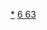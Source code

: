 {{Navbox
|name  = 铕化合物
|state = <includeonly>{{{state|collapsed}}}</includeonly>
|title = [[铕]]化合物
|titlestyle = 
|listclass = hlist

|group1 = 銪(II)
|list1 = 
* [[氧化亚铕|EuO]]
* [[氢氧化亚铕|Eu(OH)<sub>2</sub>]]
* [[硫化亚铕|EuS]]
* [[氟化亚铕|EuF<sub>2</sub>]]
* [[氯化亚铕|EuCl<sub>2</sub>]]
* [[溴化亚铕|EuBr<sub>2</sub>]]
* [[碘化亚铕|EuI<sub>2</sub>]]
* [[乙酰丙酮亚铕|Eu(C<sub>5</sub>H<sub>7</sub>O<sub>2</sub>)<sub>2</sub>]]
* [[高氯酸亚铕|Eu(ClO<sub>4</sub>)<sub>2</sub>]]
* [[硫酸亚铕|EuSO<sub>4</sub>]]
* [[二氢化铕|EuH<sub>2</sub>]]
* {{link-de|钛酸亚铕|Europium(II)-titanat|EuTiO<sub>3</sub>}}

|group2 = 銪(III)
|list2 = 
* [[溴化铕|EuBr<sub>3</sub>]]
* [[三氯化铕|EuCl<sub>3</sub>]]
* [[三氧化二铕|Eu<sub>2</sub>O<sub>3</sub>]]
* [[硝酸铕|Eu(NO<sub>3</sub>)<sub>3</sub>]]
* [[氢氧化铕|Eu(OH)<sub>3</sub>]]
* [[高氯酸铕|Eu(ClO<sub>4</sub>)<sub>3</sub>]]
* [[铕钛酸钡|BaEuTiO<sub>3</sub>]]
* [[硫酸铕|Eu<sub>2</sub>(SO<sub>4</sub>)<sub>3</sub>]]
* [[碳酸铕|Eu<sub>2</sub>(CO<sub>3</sub>)<sub>3</sub>]]
* [[氟化铕|EuF<sub>3</sub>]]
* [[碘化铕|EuI<sub>3</sub>]]

{{navbox|subgroup
|group1 = 有机铕(III)
|list1 = 
* [[乙酰丙酮铕|Eu(C<sub>5</sub>H<sub>7</sub>O<sub>2</sub>)<sub>3</sub>]]
}}

|group3 = 其他
|list3 = 
* [[六硼化铕|EuB<sub>6</sub>]]
}}<noinclude>
[[Category:铕化合物|*]]
[[Category:化学品模板|6 63]]
</noinclude>